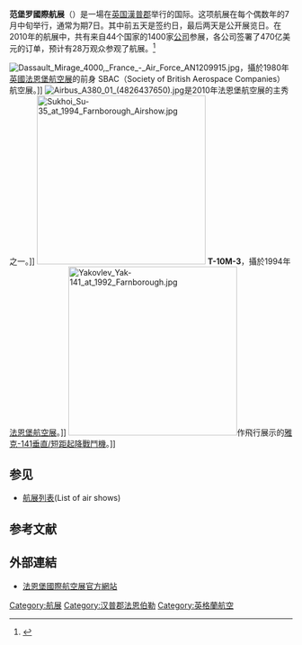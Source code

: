 {{NoteTA
|1=zh-tw:法恩堡;zh-cn:范堡罗;
|2=zh-tw:航空展;zh-cn:航展;
}}

{{Infobox recurring event
| name        = Farnborough Airshow<br/>法恩堡航展
| logo              =
| logo_caption      = 
| logo_size         = 
| image       = Farnborough2006-1.jpg
| caption     = 在2006年法恩堡航空展的公開日中，與會民眾在靜態展示區近距離觀賞各型民航與軍用機。
| status      = 
| genre       = [[航空展|航空展]]
| dates       = 每年七月
| frequency   = 隔年舉辦
| venue       = {{UK}}[[漢普郡|漢普郡]]{{link-en|范堡罗机场|Farnborough Airport}}
| location    =
| coordinates = 
| country     = 
| established = 
| attendance  = 209,000人次（2012年度）
| activity    = 
| organised   = Farnborough International Limited
| website     = {{Official URL}}
}}

'''范堡罗國際航展'''（{{lang-en|Farnborough International Airshow}}）是一場在[[英国|英国]][[漢普郡|漢普郡]]{{link-en|范堡罗机场|Farnborough Airport}}举行的国际{{link-en|航空展|Air show}}。这项航展在每个偶数年的7月中旬举行，通常为期7日。其中前五天是签约日，最后两天是公开展览日。在2010年的航展中，共有来自44个国家的1400家[[公司|公司]]参展，各公司签署了470亿美元的订单，预计有28万观众参观了航展。<ref>{{Cite web |url=http://gb.cri.cn/27824/2010/07/24/5005s2932243.htm |title=英范堡罗航展成果令业界感到乐观 |access-date=2010-11-18 |archive-date=2016-03-04 |archive-url=https://web.archive.org/web/20160304205816/http://gb.cri.cn/27824/2010/07/24/5005s2932243.htm |dead-url=no }}</ref>

[[File:Dassault_Mirage_4000,_France_-_Air_Force_AN1209915.jpg|thumb]]，攝於1980年[[范堡罗航展|英國法恩堡航空展]]的前身 SBAC（Society of British Aerospace Companies）航空展。]]
[[File:Airbus_A380_01_(4826437650).jpg|thumb]]是2010年法恩堡航空展的主秀之一。]]
[[File:Sukhoi_Su-35_at_1994_Farnborough_Airshow.jpg|300px]] '''Т-10М-3'''，攝於1994年[[范堡羅航展|法恩堡航空展]]。]]
[[File:Yakovlev_Yak-141_at_1992_Farnborough.jpg|300px]]作飛行展示的[[雅克-141戰鬥機|雅克-141垂直/短距起降戰鬥機]]。]]

== 参见 ==
*[[航展列表|航展列表]](List of air shows)

== 参考文献 ==
<div class="references-small">
<references></references>
</div>

==外部連結==
*[http://www.farnborough.com/ 法恩堡國際航空展官方網站] {{Wayback|url=http://www.farnborough.com/ |date=20201117010724 }}{{en}}

{{International Airshows}}

[[Category:航展|Category:航展]]
[[Category:汉普郡法恩伯勒|Category:汉普郡法恩伯勒]]
[[Category:英格蘭航空|Category:英格蘭航空]]